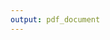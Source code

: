 ```yaml
---
output: pdf_document
---
```


\clearpage
\newgeometry{top=0.2cm,bottom=1cm}
\vspace*{\fill}

\begin{centering}

\begin{figure}[!ht]
  \begin{center}
    \includegraphics[width=.8in]{figure/UNMSM_escudo-2000px.png}
  \end{center}
\end{figure}

\Large
UNIVERSIDAD NACIONAL MAYOR DE SAN MARCOS

\large
(Universidad del Perú, DECANA DE AMÉRICA)

\vspace{.5 cm}

\Large
FACULTAD DE CIENCIAS BIOLÓGICAS

\vspace{.5 cm}

\normalsize
ESCUELA ACADÉMICO PROFESIONAL DE

GENÉTICA Y BIOTECNOLOGÍA

\vspace{1.5 cm}

\Large
Comparación de la respuesta de anticuerpos ante la %infección con 
malaria vivax 
en pacientes de la ciudad de Iquitos (Loreto - Perú)
según su severidad y exposición previa
mediante microarreglos de proteínas
% aPerfil de anticuerpos en respuesta a la infección con malaria vivax
%mediante un enfoque inmunómico .
%% con sintomatología severa y no complicada/ pre-inmunes/ semi-inmunes

\vspace{1.5 cm}

\Large
Proyecto de Tesis para obtar al Título Profesional de 

Biólogo Genetista y Biotecnólogo

\vspace{1 cm}

\Large
Bach. Andree Adolfo Valle Campos

\vspace{1.2 cm}

\Large
Asesores

<por confirmar>%Prof. Walter Cabrera-Febolá

PhD. G. Christian Baldeviano


\vspace{1.2 cm}

Lima - Perú

\vspace{.5 cm}

2017

\end{centering}

\vfill
\restoregeometry
\clearpage